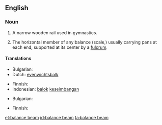 ==English==
{{wikipedia}}

===Noun===
{{en-noun|sg=[[balance]] [[beam]]}}

# {{gymnastics}} A narrow wooden rail used in gymnastics.
# The horizontal member of any balance (scale,) usually carrying pans at each end, supported at its center by a [[fulcrum]].

====Translations====
{{trans-top|gymnastics: narrow wooden rail}}
* Bulgarian: {{t+|bg|греда|sc=Cyrl}}
* Dutch: [[evenwichtsbalk]]
{{trans-mid}}
* Finnish: {{t|fi|puomi}}
* Indonesian: [[balok]] [[imbang|keseimbangan]]
{{trans-bottom}}

{{trans-top|horizontal member of a balance}}
* Bulgarian: {{t|bg|кобилица|sc=Cyrl}}
{{trans-mid}}
* Finnish: {{t|fi|orsi}}
{{trans-bottom}}

[[et:balance beam]]
[[id:balance beam]]
[[ta:balance beam]]